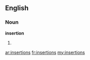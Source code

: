 ==English==
===Noun===
'''insertion'''

# {{plural of|insertion}}

[[ar:insertions]]
[[fr:insertions]]
[[my:insertions]]
